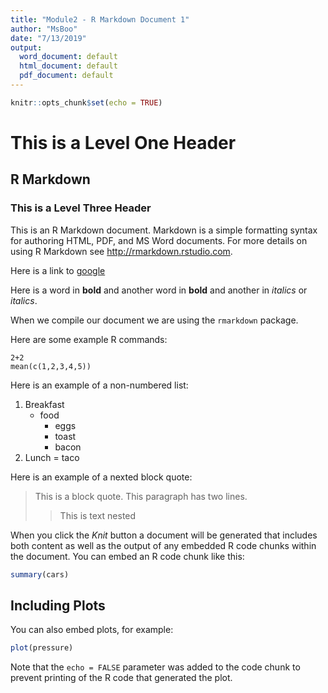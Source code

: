```yaml
---
title: "Module2 - R Markdown Document 1"
author: "MsBoo"
date: "7/13/2019"
output:
  word_document: default
  html_document: default
  pdf_document: default
---
```


```r
knitr::opts_chunk$set(echo = TRUE)
```

# This is a Level One Header

## R Markdown

### This is a Level Three Header

This is an R Markdown document. Markdown is a simple formatting syntax for authoring HTML, PDF, and MS Word documents. For more details on using R Markdown see <http://rmarkdown.rstudio.com>.

Here is a link to [google](https://www.google.com)

Here is a word in **bold** and another word in __bold__ and another in *italics* or _italics_.

When we compile our document we are using the `rmarkdown` package.

Here are some example R commands:
```
2+2
mean(c(1,2,3,4,5))

```
Here is an example of a non-numbered list:

1. Breakfast
    - food
        + eggs
        + toast
        + bacon
2. Lunch
    = taco

Here is an example of a nexted block quote:

> This is a block quote. This
> paragraph has two lines.
>
>> This is text nested








When you click the *Knit* button a document will be generated that includes both content as well as the output of any embedded R code chunks within the document. You can embed an R code chunk like this:

```r
summary(cars)
```

## Including Plots

You can also embed plots, for example:

```r
plot(pressure)
```

Note that the `echo = FALSE` parameter was added to the code chunk to prevent printing of the R code that generated the plot.
